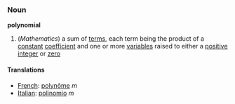 ===Noun===
'''polynomial'''

#(''Mathematics'') a sum of [[terms]], each term being the product of a [[constant]] [[coefficient]] and one or more [[variable]]s raised to either a [[positive]] [[integer]] or [[zero]]

====Translations====

*[[French]]: [[polynôme]] ''m''
*[[Italian]]: [[polinomio]] ''m''